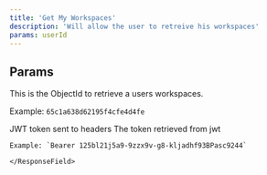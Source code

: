```yaml
---
title: 'Get My Workspaces'
description: 'Will allow the user to retreive his workspaces'
params: userId
---
```


## Params

<ResponseField name="userId" type="string" required>
This is the ObjectId to retrieve a users workspaces.

Example: `65c1a638d62195f4cfe4d4fe`

</ResponseField>

<ResponseField name="Authorization" type="string" required>
  JWT token sent to headers
  <Expandable title="Navigation">
    <ResponseField name="group" type="string">
    The token retrieved from jwt

    Example: `Bearer 125bl21j5a9-9zzx9v-g8-kljadhf93BPasc9244`

    </ResponseField>

  </Expandable>
</ResponseField>
